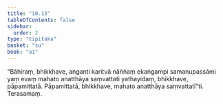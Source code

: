 ```yaml
---
title: "10.13"
tableOfContents: false
sidebar:
  order: 2
type: "tipitaka"
basket: "su"
book: "a1"
---
```



<DynamicBreadcrumb />

<Division number="110" book="a1" bookNo="15" page="17">

<Paragraph number="215" book="a1">
“Bāhiraṃ, bhikkhave, aṅganti karitvā nāññaṃ ekaṅgampi samanupassāmi yaṃ evaṃ mahato anatthāya saṃvattati yathayidaṃ, bhikkhave, pāpamittatā. Pāpamittatā, bhikkhave, mahato anatthāya saṃvattatī”ti.

</Paragraph>
</Division>

<Paragraph number="216" type="center" book="a1">
Terasamaṃ.
</Paragraph>